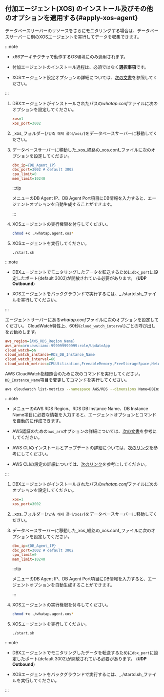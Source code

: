 ## 付加エージェント(XOS) のインストール及びその他のオプションを適用する{#apply-xos-agent}

データベースサーバーのリソースをさらにモニタリングする場合は、データベースサーバーに別のXOSエージェントを実行してデータを収集できます。

:::note

- x86アーキテクチャで動作するOS環境にのみ適用されます。

- 付加エージェントのインストール過程は、必須ではなく**選択事項**です。

<InDoc product="postgresql,mysql,oracle,cubrid,redis,mongodb">

- XOSエージェント設定オプションの詳細については、[次の文書](agent-xos-settings)を参照してください。

</InDoc>

:::

<InDoc product="postgresql,mysql,oracle,cubrid,redis">

<Tabs groupId="dbXos">
<TabItem value="xos" label="XOS">

<ImgLang img='xos-agent.png' desc='' />

1. DBXエージェントがインストールされたパスの*whatap.conf*ファイルに次のオプションを設定してください。

   ```ini title='whatap.conf'
   xos=1
   xos_port=3002
   ```

2. _xos_フォルダー(`/압축 해제 폴더/xos/`)をデータベースサーバーに移動してください。

3. データベースサーバーに移動した_xos_経路の_xos.conf_ファイルに次のオプションを設定してください。

   ```ini title='xos.conf'
   dbx_ip={DB_Agent_IP}
   dbx_port=3002 # default 3002
   cpu_limit=0
   mem_limit=10240
   ```

   :::tip

   <Cmdname sid="side_agentInstall" className="uitext" />メニューの<UI>DB Agent IP</UI>、<UI>DB Agent Port</UI>項目にDB情報を入力すると、エージェントオプションを自動生成することができます。

   :::

4. XOSエージェントの実行権限を付与してください。

   ```bash
   chmod +x ./whatap.agent.xos*
   ```

5. XOSエージェントを実行してください。

   ```bash
   ./start.sh
   ```

:::note

- DBXエージェントでモニタリングしたデータを転送するために`dbx_port`に設定したポート(default 3002)が開放されている必要があります。 (**UDP Outbound**)

- XOSエージェントをバックグラウンドで実行するには、_./startd.sh_ファイルを実行してください。

:::

</TabItem>
<TabItem value="rds" label="RDS : AWS CloudWatch">

エージェントサーバーにある*whatap.conf*ファイルに次のオプションを設定してください。 CloudWatch特性上、60秒(`cloud_watch_interval`)ごとの呼び出しをお勧めします。

```ini title='whatap.conf'
aws_region={AWS_RDS_Region_Name}
aws_arn=arn:aws:iam::999999999999:role/UpdateApp
cloud_watch=on
cloud_watch_instance=RDS_DB_Instance_Name
cloud_watch_interval=60
cloud_watch_metrics=CPUUtilization,FreeableMemory,FreeStorageSpace,NetworkTransmitThroughput,NetworkReceiveThroughput
```

AWS CloudWatch指標照会のために次のコマンドを実行してください。 `DB_Instance_Name`項目を変更してコマンドを実行してください。

```bash
aws cloudwatch list-metrics --namespace AWS/RDS --dimensions Name=DBInstanceIdentifier,Value={DB_Instance_Name}
```

:::note

- <Cmdname sid="side_agentInstall" className="uitext" />メニューの<UI>AWS RDS Region</UI>、<UI>RDS DB Instance Name</UI>、<UI>DB Instance Name</UI>項目に必要な情報を入力すると、エージェントオプションとコマンドを自動的に作成できます。

<InDoc product="postgresql,oracle,mysql,redis,mongodb">

- AWS認証のための`aws_arn`オプションの詳細については、[次の文書](agent-dbx-settings#using-aws-rds)を参考にしてください。

</InDoc>

- AWS CLIのインストールとアップデートの詳細については、[次のリンク](https://docs.aws.amazon.com/ko_kr/cli/latest/userguide/getting-started-install.html)を参考にしてください。

- AWS CLIの設定の詳細については、[次のリンク](https://docs.aws.amazon.com/ko_kr/cli/latest/userguide/cli-chap-configure.html)を参考にしてください。

:::

</TabItem>
</Tabs>

</InDoc>

<InDoc product="altibase,mongodb,mssql,tibero">

<ImgLang img='xos-agent.png' desc='' />

1. DBXエージェントがインストールされたパスの*whatap.conf*ファイルに次のオプションを設定してください。

   ```ini title='whatap.conf'
   xos=1
   xos_port=3002
   ```

2. _xos_フォルダー(`/압축 해제 폴더/xos/`)をデータベースサーバーに移動してください。

3. データベースサーバーに移動した_xos_経路の_xos.conf_ファイルに次のオプションを設定してください。

   ```ini title='xos.conf'
   dbx_ip={DB_Agent_IP}
   dbx_port=3002 # default 3002
   cpu_limit=0
   mem_limit=10240
   ```

   :::tip

   <Cmdname sid="side_agentInstall" className="uitext" />メニューの<UI>DB Agent IP</UI>、<UI>DB Agent Port</UI>項目にDB情報を入力すると、エージェントオプションを自動生成することができます。

   :::

4. XOSエージェントの実行権限を付与してください。

   ```bash
   chmod +x ./whatap.agent.xos*
   ```

5. XOSエージェントを実行してください。

   ```bash
   ./start.sh
   ```

:::note

- DBXエージェントでモニタリングしたデータを転送するために`dbx_port`に設定したポート(default 3002)が開放されている必要があります。 (**UDP Outbound**)

- XOSエージェントをバックグラウンドで実行するには、_./startd.sh_ファイルを実行してください。

:::

</InDoc>
